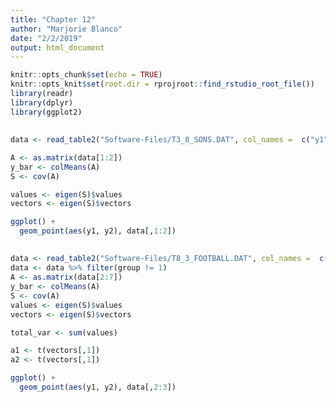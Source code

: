 ```yaml
---
title: "Chapter 12"
author: "Marjorie Blanco"
date: "2/2/2019"
output: html_document
---
```


```r
knitr::opts_chunk$set(echo = TRUE)
knitr::opts_knit$set(root.dir = rprojroot::find_rstudio_root_file())
library(readr)
library(dplyr)
library(ggplot2)
```

##

```r
data <- read_table2("Software-Files/T3_8_SONS.DAT", col_names =  c("y1", "y2", "y3", "y4"))  

A <- as.matrix(data[1:2])
y_bar <- colMeans(A)
S <- cov(A)

values <- eigen(S)$values
vectors <- eigen(S)$vectors

ggplot() +
  geom_point(aes(y1, y2), data[,1:2])
```

##

```r
data <- read_table2("Software-Files/T8_3_FOOTBALL.DAT", col_names =  c("group","y1", "y2", "y3", "y4", "y5", "y6"))  
data <- data %>% filter(group != 1)
A <- as.matrix(data[2:7])
y_bar <- colMeans(A)
S <- cov(A)
values <- eigen(S)$values
vectors <- eigen(S)$vectors

total_var <- sum(values)

a1 <- t(vectors[,1])
a2 <- t(vectors[,1])

ggplot() +
  geom_point(aes(y1, y2), data[,2:3])
```

##